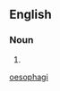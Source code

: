 {{also|oesophagi}}

==English==

===Noun===
{{head|en|noun form}}

# {{en-irregular plural of|œsophagus|ending=i}}

[[Category:British English forms|oesophagi]]